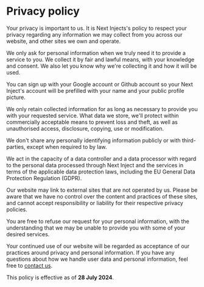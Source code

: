 
<div className="max-w-2xl mx-auto">

# Privacy policy

Your privacy is important to us. It is Next Injects's policy to respect your privacy regarding any information we may collect from you across our website, and other sites we own and operate.

We only ask for personal information when we truly need it to provide a service to you. We collect it by fair and lawful means, with your knowledge and consent. We also let you know why we're collecting it and how it will be used.

You can sign up with your Google account or Github account so your Next Inject's account will be prefilled with your name and your public profile picture.

We only retain collected information for as long as necessary to provide you with your requested service. What data we store, we'll protect within commercially acceptable means to prevent loss and theft, as well as unauthorised access, disclosure, copying, use or modification.

We don't share any personally identifying information publicly or with third-parties, except when required to by law.

We act in the capacity of a data controller and a data processor with regard to the personal data processed through Next Inject and the services in terms of the applicable data protection laws, including the EU General Data Protection Regulation (GDPR).

Our website may link to external sites that are not operated by us. Please be aware that we have no control over the content and practices of these sites, and cannot accept responsibility or liability for their respective privacy policies.

You are free to refuse our request for your personal information, with the understanding that we may be unable to provide you with some of your desired services.

Your continued use of our website will be regarded as acceptance of our practices around privacy and personal information. If you have any questions about how we handle user data and personal information, feel free to [contact us](mailto:danielcracbusiness@gmail.com).

This policy is effective as of **28 July 2024**.

</div>
